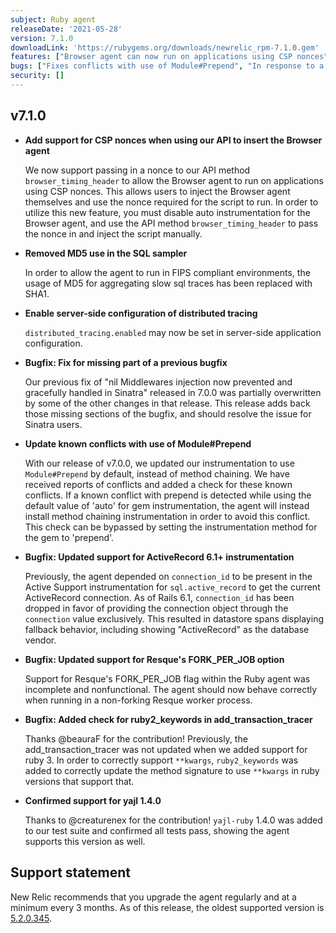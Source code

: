 ```yaml
---
subject: Ruby agent
releaseDate: '2021-05-28'
version: 7.1.0
downloadLink: 'https://rubygems.org/downloads/newrelic_rpm-7.1.0.gem'
features: ["Browser agent can now run on applications using CSP nonces", "Distributed tracing may now be set in server-side application configuration"]
bugs: ["Fixes conflicts with use of Module#Prepend", "In response to a change in the Rails codebase, we've updated our ActiveRecord 6.1+ instrumentation for spans to contiue displaying as expected"]
security: []
---
```


## v7.1.0

* **Add support for CSP nonces when using our API to insert the Browser agent**

  We now support passing in a nonce to our API method `browser_timing_header` to allow the Browser agent to run on applications using CSP nonces. This allows users to inject the Browser agent themselves and use the nonce required for the script to run. In order to utilize this new feature, you must disable auto instrumentation for the Browser agent, and use the API method `browser_timing_header` to pass the nonce in and inject the script manually.

* **Removed MD5 use in the SQL sampler**

  In order to allow the agent to run in FIPS compliant environments, the usage of MD5 for aggregating slow sql traces has been replaced with SHA1.

* **Enable server-side configuration of distributed tracing**

  `distributed_tracing.enabled` may now be set in server-side application configuration.

* **Bugfix: Fix for missing part of a previous bugfix**

  Our previous fix of "nil Middlewares injection now prevented and gracefully handled in Sinatra" released in 7.0.0 was partially overwritten by some of the other changes in that release. This release adds back those missing sections of the bugfix, and should resolve the issue for Sinatra users.

* **Update known conflicts with use of Module#Prepend**

  With our release of v7.0.0, we updated our instrumentation to use `Module#Prepend` by default, instead of method chaining. We have received reports of conflicts and added a check for these known conflicts. If a known conflict with prepend is detected while using the default value of 'auto' for gem instrumentation, the agent will instead install method chaining instrumentation in order to avoid this conflict. This check can be bypassed by setting the instrumentation method for the gem to 'prepend'.

* **Bugfix: Updated support for ActiveRecord 6.1+ instrumentation**

  Previously, the agent depended on `connection_id` to be present in the Active Support instrumentation for `sql.active_record`
  to get the current ActiveRecord connection. As of Rails 6.1, `connection_id` has been dropped in favor of providing the connection
  object through the `connection` value exclusively. This resulted in datastore spans displaying fallback behavior, including showing
  "ActiveRecord" as the database vendor.

* **Bugfix: Updated support for Resque's FORK_PER_JOB option**

  Support for Resque's FORK_PER_JOB flag within the Ruby agent was incomplete and nonfunctional. The agent should now behave
  correctly when running in a non-forking Resque worker process.

* **Bugfix: Added check for ruby2_keywords in add_transaction_tracer**

  Thanks @beauraF for the contribution! Previously, the add_transaction_tracer was not updated when we added support for ruby 3. In order to correctly support `**kwargs`,  `ruby2_keywords` was added to correctly update the method signature to use `**kwargs` in ruby versions that support that.

* **Confirmed support for yajl 1.4.0**

  Thanks to @creaturenex for the contribution! `yajl-ruby` 1.4.0 was added to our test suite and confirmed all tests pass, showing the agent supports this version as well.

## Support statement

New Relic recommends that you upgrade the agent regularly and at a minimum every 3 months. As of this release, the oldest supported version is [5.2.0.345](https://docs.newrelic.com/docs/release-notes/agent-release-notes/ruby-release-notes/ruby-agent-520345).
